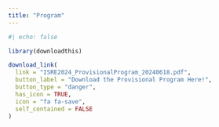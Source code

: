 ```yaml
---
title: "Program"
---
```


```r
#| echo: false

library(downloadthis)

download_link(
  link = "ISRE2024_ProvisionalProgram_20240618.pdf",
  button_label = "Download the Provisional Program Here!",
  button_type = "danger",
  has_icon = TRUE,
  icon = "fa fa-save",
  self_contained = FALSE
)
```
